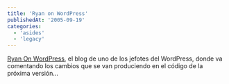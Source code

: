 ```yaml
---
title: 'Ryan on WordPress'
publishedAt: '2005-09-19'
categories:
  - 'asides'
  - 'legacy'
---
```


[Ryan On WordPress](http://ryan.wordpress.com/), el blog de uno de los jefotes del WordPress, donde va comentando los cambios que se van produciendo en el código de la próxima versión...
